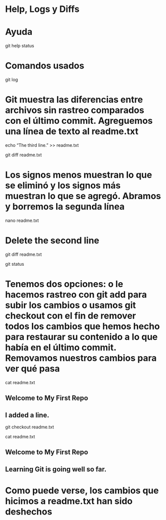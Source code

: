 # Help, Logs y Diffs

# Ayuda

git help status

# Comandos usados 

git log

# Git muestra las diferencias entre archivos sin rastreo comparados con el último commit. Agreguemos una línea de texto al readme.txt

echo "The third line." >> readme.txt

git diff readme.txt

# Los signos menos muestran lo que se eliminó y los signos más muestran lo que se agregó. Abramos y borremos la segunda línea

nano readme.txt

# Delete the second line

git diff readme.txt

git status

# Tenemos dos opciones: o le hacemos rastreo con git add para subir los cambios o usamos git checkout con el fin de remover todos los cambios que hemos hecho para restaurar su contenido a lo que había en el último commit. Removamos nuestros cambios para ver qué pasa

cat readme.txt

## Welcome to My First Repo
## I added a line.

git checkout readme.txt

cat readme.txt

## Welcome to My First Repo
## Learning Git is going well so far.

# Como puede verse, los cambios que hicimos a readme.txt han sido deshechos
